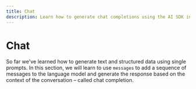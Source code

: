 ```yaml
---
title: Chat
description: Learn how to generate chat completions using the AI SDK in your Next.js application
---
```


# Chat

So far we've learned how to generate text and structured data using single prompts. In this section, we will learn to use `messages` to add a sequence of messages to the language model and generate the response based on the context of the conversation – called chat completion.
